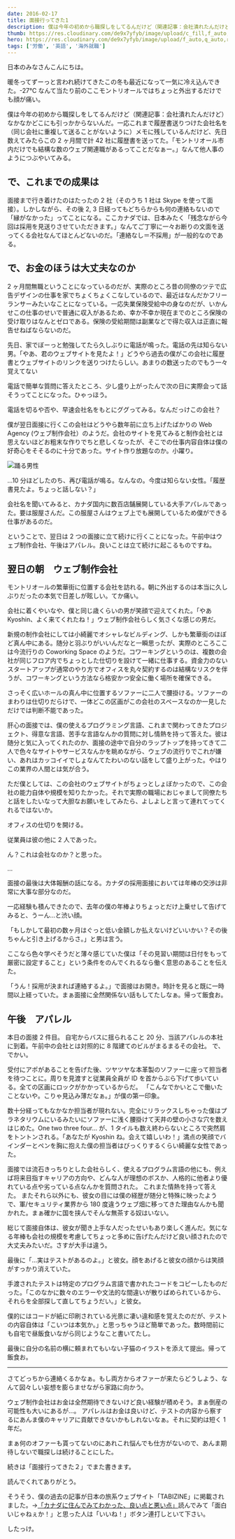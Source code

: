 ```yaml
---
date: 2016-02-17
title: 面接行ってきた1
description: 僕は今年の初めから職探しをしてるんだけど（関連記事：会社潰れたんだけど）なかなかどこにも引っかからないんだ。一応これまで履歴書送りつけた会社名を（同じ会社に重複して送ることがないように）メモに残しているんだけど、先日数えてみたらこの2ヶ月間で計42社に履歴書を送ってた。
thumb: https://res.cloudinary.com/de9x7yfyb/image/upload/c_fill,f_auto,h_120,q_auto,r_6,w_120/v1637734522/qc3/posts/monteal-canada-job-interview-2/interview2_pzj1ik.jpg
hero: https://res.cloudinary.com/de9x7yfyb/image/upload/f_auto,q_auto,r_6,w_680/v1637734522/qc3/posts/monteal-canada-job-interview-2/interview2_pzj1ik.jpg
tags: ['労働', '英語', '海外就職']
---
```


日本のみなさんこんにちは。

暖冬ってずーっと言われ続けてきたこの冬も最近になって一気に冷え込んできた。-27℃ なんて当たり前のここモントリオールではちょっと外出するだけでも顔が痛い。

僕は今年の初めから職探しをしてるんだけど（関連記事：会社潰れたんだけど）なかなかどこにも引っかからないんだ。一応これまで履歴書送りつけた会社名を（同じ会社に重複して送ることがないように）メモに残しているんだけど、先日数えてみたらこの 2 ヶ月間で計 42 社に履歴書を送ってた。「モントリオール市内だけでも結構な数のウェブ関連職があるってことだなぁー。」なんて他人事のようにつぶやいてみる。

## で、これまでの成果は

面接まで行き着けたのはたったの 2 社（そのうち 1 社は Skype を使って面接）。しかしながら、その後 2, 3 日経ってもどちらからも何の連絡もないので「縁がなかった」ってことになる。ここカナダでは、日本みたく「残念ながら今回は採用を見送りさせていただきます。」なんてご丁寧に一々お断りの文面を送ってくる会社なんてほとんどないのだ。「連絡なし＝不採用」が一般的なのである。

## で、お金のほうは大丈夫なのか

2 ヶ月間無職ということになっているのだが、実際のところ昔の同僚のツテで広告デザインの仕事を家でちょくちょくこなしているので、最近はなんだかフリーランサーみたいなことになっている。一応失業保険受給中の身なのだが、いかんせこの仕事のせいで普通に収入があるため、幸か不幸か現在までのところ保険の受け取りはなんとゼロである。保険の受給期間は副業などで得た収入は正直に報告せねばならないのだ。

先日、家でぼーっと勉強してたら久しぶりに電話が鳴った。電話の先は知らない男。「やあ、君のウェブサイトを見たよ！」どうやら過去の僕がこの会社に履歴書とウェブサイトのリンクを送りつけたらしい。あまりの数送ったのでもう一々覚えてない

電話で簡単な質問に答えたところ、少し盛り上がったんで次の日に実際会って話そうってことになった。ひゃっほう。

電話を切るや否や、早速会社名をもとにググってみる。なんだっけこの会社？

僕が翌日面接に行くこの会社はどうやら数年前に立ち上げたばかりの Web Agency (ウェブ制作会社）のようだ。会社のサイトを見てみると制作会社とは思えないほどお粗末な作りでちと悲しくなったが、そこでの仕事内容自体は僕の好奇心をそそるのに十分であった。サイト作り放題なのか。小躍り。

![踊る男性](https://res.cloudinary.com/de9x7yfyb/image/upload/f_auto,q_auto,r_6,w_680/v1637734520/qc3/posts/montreal-canada-job-interview/interview1_x9nsqu.jpg)

…10 分ほどしたのち、再び電話が鳴る。なんなの。今度は知らない女性。「履歴書見たよ。ちょっと話しない？」

会社名を聞いてみると、カナダ国内に数百店舗展開している大手アパレルであった。要は服屋さんだ。この服屋さんはウェブ上でも展開しているため僕ができる仕事があるのだ。

ということで、翌日は 2 つの面接に立て続けに行くことになった。午前中はウェブ制作会社、午後はアパレル。良いことは立て続けに起こるものですね。

## 翌日の朝　ウェブ制作会社

モントリオールの繁華街に位置する会社を訪れる。朝に外出するのは本当に久しぶりだったの本気で日差しが眩しい。てか痛い。

会社に着くやいなや、僕と同じ歳くらいの男が笑顔で迎えてくれた。「やあ Kyoshin、よく来てくれたね！」ウェブ制作会社らしく気さくな感じの男だ。

新規の制作会社にしては小綺麗でオシャレなビルディング、しかも繁華街のほぼど真ん中にある。随分と羽ぶりがいいんだなと一瞬思ったが、実際のところここは今流行りの Coworking Space のようだ。コワーキングというのは、複数の会社が同じフロア内でちょっとした仕切りを設けて一緒に仕事する。資金力のないスタートアップが通常のやり方でオフィスを丸々契約するのは結構なリスクを伴うが、コワーキングという方法なら格安かつ安全に働く場所を確保できる。

さっそく広いホールの真ん中に位置するソファーに二人で腰掛ける。ソファーのまわりは仕切りだらけで、一体どこの区画がこの会社のスペースなのか一見しただけでは判断不能であった。

肝心の面接では、僕の使えるプログラミング言語、これまで関わってきたプロジェクト、得意な言語、苦手な言語なんかの質問に対し情熱を持って答えた。彼は随分と気に入ってくれたのか、面接の途中で自分のラップトップを持ってきて二人で色々なサイトやサービスなんかを眺めながら、ウェブの流行りでこれが嫌い、あれはカッコイイでしょなんてたわいのない話をして盛り上がった。やはりこの業界の人間とは気が合う。

ただ僕としては、この会社のウェブサイトがちょっとしょぼかったので、この会社の能力自体や規模を知りたかった。それで実際の職場におじゃまして同僚たちと話をしたいなって大胆なお願いをしてみたら、よしよしと言って連れてってくれるではないか。

オフィスの仕切りを開ける。

従業員は彼の他に 2 人であった。

ん？これは会社なのか？と思った。

…

面接の最後は大体報酬の話になる。カナダの採用面接においては年棒の交渉は非常に大事な部分なのだ。

一応経験も積んできたので、去年の僕の年棒よりちょっとだけ上乗せして告げてみると、うーん…と渋い顔。

「もしかして最初の数ヶ月はぐっと低い金額しか払えないけどいいかい？その後ちゃんと引き上げるからさ。」と男は言う。

ここなら色々学べそうだと薄々感じていた僕は「その見習い期間は日付をもって厳密に設定すること」という条件をのんでくれるなら働く意思のあることを伝えた。

「うん！採用が決まれば連絡するよ。」で面接はお開き。時計を見ると既に一時間以上経っていた。まぁ面接に全然関係ない話もしてたしなぁ。帰って飯食お。

## 午後　アパレル

本日の面接 2 件目。
自宅からバスに揺られること 20 分、当該アパレルの本社に到着。午前中の会社とは対照的に 8 階建てのビルがまるまるその会社。
で、でかい。

受付にアポがあることを告げた後、ツヤツヤな本革製のソファーに座って担当者を待つことに。周りを見渡すと従業員全員が ID を首からぶら下げて歩いている。全ての区画にロックがかかっているからだ。 「こんなでかいとこで働いたことないや。こりゃ見込み薄だなぁ。」が僕の第一印象。

数十分経ってもなかなか担当者が現れない。完全にリラックスしちゃった僕はプラネタリウムにいるみたいにソファーに浅く腰掛けて天井の壁の小さな穴を数えはじめた。One two three four...
が、1 タイルも数え終わらないところで突然肩をトントンされる。「あなたが Kyoshin ね。会えて嬉しいわ！」満点の笑顔でバインダーとペンを胸に抱えた僕の担当者はびっくりするくらい綺麗な女性であった。

面接では流石きっちりとした会社らしく、使えるプログラム言語の他にも、例えば将来目指すキャリアの方向や、どんな人が理想のボスか、人格的に他者より優れている点や劣っている点なんかを質問された。 これまた情熱を持って答えた。
またそれら以外にも、彼女の目には僕の経歴が随分と特殊に映ったようで、軍/セキュリティ業界から 180 度違うウェブ畑に移ってきた理由なんかも聞かれた。まぁ確かに国を挟んでそんな無茶する奴はいない。

総じて面接自体は、彼女が聞き上手な人だったせいもあり楽しく進んだ。気になる年棒も会社の規模を考慮してちょっと多めに告げたんだけど良い顔されたので大丈夫みたいだ。さすが大手は違う。

最後に「…実はテストがあるのよ。」と彼女。顔をあげると彼女の顔からは笑顔がすっかり消えていた。

手渡されたテストは特定のプログラム言語で書かれたコードをコピーしたものだった。「このなかに数々のエラーや文法的な間違いが散りばめられているから、それらを全部探して直してちょうだい。」と彼女。

僕的にはコードが紙に印刷されている光景に凄い違和感を覚えたのだが、テストの内容自体は「こいつは本気か。」と思っちゃうほど簡単であった。数時間前にも自宅で昼飯食いながら同じようなこと書いてたし。

最後に自分の名前の横に頼まれてもいない子猫のイラストを添えて提出。帰って飯食お。

---

さてどっちから連絡くるかなぁ。もし両方からオファーが来たらどうしよう、なんて図々しい妄想を膨らませながら家路に向かう。

ウェブ制作会社はお金は全然期待できないけど良い経験が積めそう。まぁ倒産の可能性も大いにあるが…。
アパレルはお金は良いけど、テストの内容から察するにあんま僕のキャリアに貢献できないかもしれないなぁ。それに契約は短く 1 年だ。

まぁ何のオファーも貰ってないのにあれこれ悩んでも仕方がないので、あんま期待しないで職探しは続けることにした。

続きは「面接行ってきた２」でまた書きます。

読んでくれてありがとう。

そうそう、僕の過去の記事が日本の旅系ウェブサイト「TABIZINE」に掲載されました。->[「カナダに住んでみてわかった、良い点と悪い点」](http://tabizine.jp/2016/02/08/59626/ 'Tabizine')読んでみて「面白いじゃねぇか！」と思った人は「いいね！」ボタン連打しといて下さい。

したっけ。
